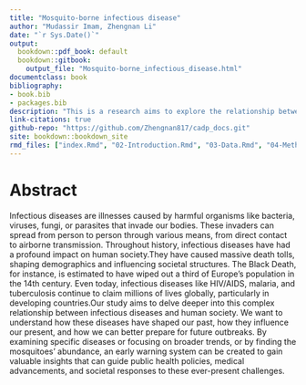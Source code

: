 ---
title: "Mosquito-borne infectious disease"
author: "Mudassir Imam, Zhengnan Li"
date: "`r Sys.Date()`"
output: 
  bookdown::pdf_book: default
  bookdown::gitbook:
    output_file: "Mosquito-borne_infectious_disease.html"
documentclass: book
bibliography:
- book.bib
- packages.bib
description: "This is a research aims to explore the relationship between mosquito abundance and infectious diseases, develop a predictive model, and establish a threshold for an Early Warning System. Additionally, we plan to utilize physical sensors to monitor temperature, humidity, and other environmental conditions. This data will enable real-time predictions of mosquito populations and the trends in mosquito-borne diseases, providing essential scientific evidence and technical support for enhancing disease prevention and control strategies."
link-citations: true
github-repo: "https://github.com/Zhengnan817/cadp_docs.git"
site: bookdown::bookdown_site
rmd_files: ["index.Rmd", "02-Introduction.Rmd", "03-Data.Rmd", "04-Methodology.Rmd", "05-Results.Rmd", "06-Conclusion.Rmd", "07-References.Rmd"]
---

# Abstract

Infectious diseases are illnesses caused by harmful organisms like bacteria, viruses, fungi, or parasites that invade our bodies. These invaders can spread from person to person through various means, from direct contact to airborne transmission. Throughout history, infectious diseases have had a profound impact on human society.They have caused massive death tolls, shaping demographics and influencing societal structures. The Black Death, for instance, is estimated to have wiped out a third of Europe's population in the 14th century. Even today, infectious diseases like HIV/AIDS, malaria, and tuberculosis continue to claim millions of lives globally, particularly in developing countries.Our study aims to delve deeper into this complex relationship between infectious diseases and human society. We want to understand how these diseases have shaped our past, how they influence our present, and how we can better prepare for future outbreaks. By examining specific diseases or focusing on broader trends, or by finding the mosquitoes’ abundance, an early warning system can be created to gain valuable insights that can guide public health policies, medical advancements, and societal responses to these ever-present challenges.
